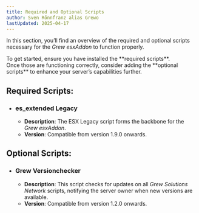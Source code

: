 ```yaml
---
title: Required and Optional Scripts
author: Sven Rönnfranz alias Grewo
lastUpdated: 2025-04-17
---
```


In this section, you’ll find an overview of the required and optional scripts necessary for the *Grew esxAddon* to function properly.
<Aside type="tip">
  To get started, ensure you have installed the **required scripts**.<br/>
  Once those are functioning correctly, consider adding the **optional scripts** to enhance your server’s capabilities further.
</Aside>

## Required Scripts:
- ### <a href="https://github.com/esx-framework/esx-legacy" target="_blank" style="text-decoration: none;">es_extended Legacy</a>
  - **Description**: The ESX Legacy script forms the backbone for the *Grew esxAddon*.  
  - **Version**: Compatible from version 1.9.0 onwards.


## Optional Scripts:
- ###  <a href="https://wiki.grew-solutions.de/grew_versionchecker/readme" target="_blank" style="text-decoration: none;">Grew Versionchecker</a>
  - **Description**: This script checks for updates on all *Grew Solutions Network* scripts, notifying the server owner when new versions are available.
  - **Version**: Compatible from version 1.2.0 onwards.
